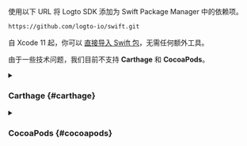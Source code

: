 使用以下 URL 将 Logto SDK 添加为 Swift Package Manager 中的依赖项。

```bash
https://github.com/logto-io/swift.git
```

自 Xcode 11 起，你可以 [直接导入 Swift 包](https://developer.apple.com/documentation/swift_packages/adding_package_dependencies_to_your_app)，无需任何额外工具。

由于一些技术问题，我们目前不支持 **Carthage** 和 **CocoaPods**。

<details>

<summary>

### Carthage \{#carthage}

</summary>

Carthage [需要一个 `xcodeproj` 文件来构建](https://github.com/Carthage/Carthage/issues/1226#issuecomment-290931385)，但是 `swift package generate-xcodeproj` 会报告失败，因为我们使用了本机社交插件的二进制目标。我们会尝试寻找解决方法。

</details>

<details>

<summary>

### CocoaPods \{#cocoapods}

</summary>

CocoaPods [不支持本地依赖](https://github.com/CocoaPods/CocoaPods/issues/3276)和 monorepo，因此很难为此仓库创建 `.podspec` 文件。

</details>
